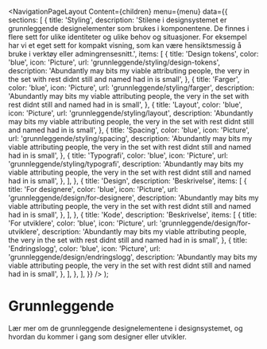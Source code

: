 
<Meta
  title='Grunnleggende'
  description='Beskrivelse'
/>

  <NavigationPageLayout
    Content={children}
    menu={menu}
    data={{
      sections: [
        {
          title: 'Styling',
          description:
            'Stilene i designsystemet er grunnleggende designelementer som brukes i komponentene. De finnes i flere sett for ulike identiteter og ulike behov og situasjoner. For eksempel har vi et eget sett for kompakt visning, som kan være hensiktsmessig å bruke i verktøy eller admingrensesnitt.',
          items: [
            {
              title: 'Design tokens',
              color: 'blue',
              icon: 'Picture',
              url: 'grunnleggende/styling/design-tokens',
              description:
                'Abundantly may bits my viable attributing people, the very in the set with rest didnt still and named had in is small',
            },
            {
              title: 'Farger',
              color: 'blue',
              icon: 'Picture',
              url: 'grunnleggende/styling/farger',
              description:
                'Abundantly may bits my viable attributing people, the very in the set with rest didnt still and named had in is small',
            },
            {
              title: 'Layout',
              color: 'blue',
              icon: 'Picture',
              url: 'grunnleggende/styling/layout',
              description:
                'Abundantly may bits my viable attributing people, the very in the set with rest didnt still and named had in is small',
            },
            {
              title: 'Spacing',
              color: 'blue',
              icon: 'Picture',
              url: 'grunnleggende/styling/spacing',
              description:
                'Abundantly may bits my viable attributing people, the very in the set with rest didnt still and named had in is small',
            },
            {
              title: 'Typografi',
              color: 'blue',
              icon: 'Picture',
              url: 'grunnleggende/styling/typografi',
              description:
                'Abundantly may bits my viable attributing people, the very in the set with rest didnt still and named had in is small',
            },
          ],
        },
        {
          title: 'Design',
          description: 'Beskrivelse',
          items: [
            {
              title: 'For designere',
              color: 'blue',
              icon: 'Picture',
              url: 'grunnleggende/design/for-designere',
              description:
                'Abundantly may bits my viable attributing people, the very in the set with rest didnt still and named had in is small',
            },
          ],
        },
        {
          title: 'Kode',
          description: 'Beskrivelse',
          items: [
            {
              title: 'For utviklere',
              color: 'blue',
              icon: 'Picture',
              url: 'grunnleggende/design/for-utviklere',
              description:
                'Abundantly may bits my viable attributing people, the very in the set with rest didnt still and named had in is small',
            },
            {
              title: 'Endringslogg',
              color: 'blue',
              icon: 'Picture',
              url: 'grunnleggende/design/endringslogg',
              description:
                'Abundantly may bits my viable attributing people, the very in the set with rest didnt still and named had in is small',
            },
          ],
        },
      ],
    }}
  />
);

# Grunnleggende

Lær mer om de grunnleggende designelementene i designsystemet, og hvordan du kommer i gang som designer eller utvikler.
